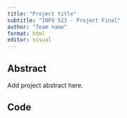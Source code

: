 ```yaml
---
title: "Project title"
subtitle: "INFO 523 - Project Final"
author: "Team name"
format: html
editor: visual
---
```


## Abstract

Add project abstract here.

## Code

```python


```
